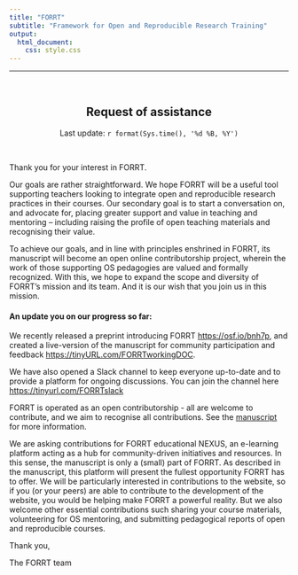 ```yaml
---
title: "FORRT"
subtitle: "Framework for Open and Reproducible Research Training"
output: 
  html_document:
    css: style.css
---
```


***

<br>

<center>

## **Request of assistance**

Last update: `r format(Sys.time(), '%d %B, %Y')`

</center>

<br>

Thank you for your interest in FORRT. 

Our goals are rather straightforward. We hope FORRT will be a useful tool supporting teachers looking to integrate open and reproducible research practices in their courses. Our secondary goal is to start a conversation on, and advocate for, placing greater support and value in teaching and mentoring – including raising the profile of open teaching materials and recognising their value.

To achieve our goals, and in line with principles enshrined in FORRT, its manuscript will become an open online contributorship project, wherein the work of those supporting OS pedagogies are valued and formally recognized. With this, we hope to expand the scope and diversity of FORRT’s mission and its team. And it is our wish that you join us in this mission.

#### An update you on our progress so far:

We recently released a preprint introducing FORRT [https://osf.io/bnh7p](https://osf.io/bnh7p), and created a live-version of the manuscript for community participation and feedback [https://tinyURL.com/FORRTworkingDOC](https://tinyURL.com/FORRTworkingDOC). 

We have also opened a Slack channel to keep everyone up-to-date and to provide a platform for ongoing discussions. You can join the channel here [https://tinyurl.com/FORRTslack](https://tinyurl.com/FORRTslack)

FORRT is operated as an open contributorship - all are welcome to contribute, and we aim to recognise all contributions. See the [manuscript](https://osf.io/bnh7p) for more information.

We are asking contributions for FORRT educational NEXUS, an e-learning platform acting as a hub for community-driven initiatives and resources. In this sense, the manuscript is only a (small) part of FORRT. As described in the manuscript, this platform will present the fullest opportunity FORRT has to offer. We will be particularly interested in contributions to the website, so if you (or your peers) are able to contribute to the development of the website, you would be helping make FORRT a powerful reality. But we also welcome other essential contributions such sharing your course materials, volunteering for OS mentoring, and submitting pedagogical reports of open and reproducible courses. 


Thank you,

The FORRT team



</div>
</div>

